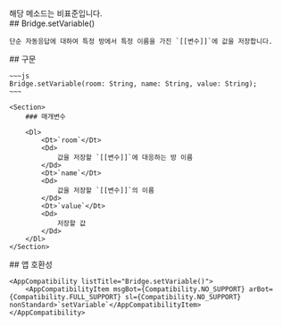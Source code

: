 
<Section>
    <Noti type={"nonStandard"}>
        해당 메소드는 비표준입니다.
    </Noti>
</Section>
<Section>
    ## Bridge.setVariable()

    단순 자동응답에 대하여 특정 방에서 특정 이름을 가진 `[[변수]]`에 값을 저장합니다.
</Section>
<Section>
    ## 구문

    ~~~js
    Bridge.setVariable(room: String, name: String, value: String);
    ~~~

    <Section>
        ### 매개변수

        <Dl>
            <Dt>`room`</Dt>
            <Dd>
                값을 저장할 `[[변수]]`에 대응하는 방 이름
            </Dd>
            <Dt>`name`</Dt>
            <Dd>
                값을 저장할 `[[변수]]`의 이름
            </Dd>
            <Dt>`value`</Dt>
            <Dd>
                저장할 값
            </Dd>
        </Dl>
    </Section>
</Section>
<Section>
    ## 앱 호환성

    <AppCompatibility listTitle="Bridge.setVariable()">
        <AppCompatibilityItem msgBot={Compatibility.NO_SUPPORT} arBot={Compatibility.FULL_SUPPORT} sl={Compatibility.NO_SUPPORT} nonStandard>`setVariable`</AppCompatibilityItem>
    </AppCompatibility>
</Section>